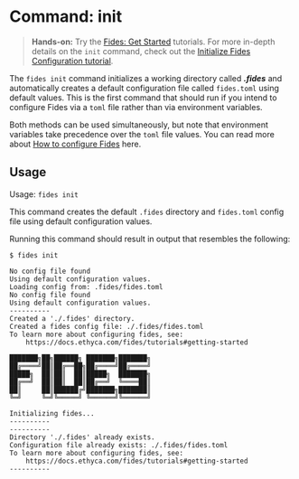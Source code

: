 
# Command: init

> **Hands-on:** Try the [Fides: Get Started](/dev-docs/get-started) tutorials.  For more in-depth details on the ```init``` command, check out the [Initialize Fides Configuration tutorial](/dev-docs/cli/init).


The ```fides init``` command initializes a working directory called ***.fides*** and automatically creates a default configuration file called ```fides.toml```  using default values.
This is the first command that should run if you intend to configure Fides via a ```toml``` file rather than via environment variables.

Both methods can be used simultaneously, but note that environment variables take precedence over the ```toml``` file values. You can read more about [How to configure Fides](/dev-docs/cli/config) here.

## Usage
Usage: ```fides init```

This command creates the default ```.fides``` directory and ```fides.toml``` config file using default configuration values.

Running this command should result in output that resembles the following:

```console
$ fides init

No config file found
Using default configuration values.
Loading config from: .fides/fides.toml
No config file found
Using default configuration values.
----------
Created a './.fides' directory.
Created a fides config file: ./.fides/fides.toml
To learn more about configuring fides, see:
	https://docs.ethyca.com/fides/tutorials#getting-started

███████╗██╗██████╗ ███████╗███████╗
██╔════╝██║██╔══██╗██╔════╝██╔════╝
█████╗  ██║██║  ██║█████╗  ███████╗
██╔══╝  ██║██║  ██║██╔══╝  ╚════██║
██║     ██║██████╔╝███████╗███████║
╚═╝     ╚═╝╚═════╝ ╚══════╝╚══════╝

Initializing fides...
----------
----------
Directory './.fides' already exists.
Configuration file already exists: ./.fides/fides.toml
To learn more about configuring fides, see:
	https://docs.ethyca.com/fides/tutorials#getting-started
----------
```